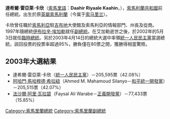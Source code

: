 '''達希爾·雷亞萊·卡欣'''（[[索馬里語|索馬里語]]：'''Daahir Riyaale Kaahin'''，{{bd|1952年|catIdx=K}}），[[索馬利蘭|索馬利蘭共和國]]前任總統。出生於原[[英屬索馬利蘭|英屬索馬利蘭]]（今属于[[索马里兰|索马里兰]]）。

卡欣曾任職於[[索馬利亞|索馬利亞]]駐[[吉布地|吉布地]]大使館及索馬利亞的情報部門、州長及從商。1997年隨總統[[伊布拉辛·埃加勒|伊布拉辛·埃加勒]]就任[[索馬利蘭副總統|副總統]]。在艾加勒逝世之後，於2002年的5月3日就任[[臨時總統|臨時總統]]。另於2003年4月14日的總統大選中率領[[統一人民民主黨_(索馬利蘭)|統一人民民主黨]]當選總統，該回投票的投票率超過95%，勝負僅在80票之間，獲勝得相當驚險。

==2003年大選結果==
*達希爾·雷亞萊·卡欣（[[統一人民民主黨_(索馬利蘭)|統一人民民主黨]]）－205,595票（42.08%）
*[[阿哈門·馬哈穆德·希拉紐|阿哈門·馬哈穆德·希拉紐]]（Ahmed M. Mahamoud Silanyo－[[和平統一開發黨|和平統一開發黨]]）－205,515票（42.07%）
*[[法沙爾·阿里·瓦拉碧|法沙爾·阿里·瓦拉碧]]（Faysal Ali Warabe－[[正義開發黨|正義開發黨]]）－77,433票（15.85%）

{{索马里兰总统}}

[[Category:索馬里蘭總統|Category:索馬里蘭總統]]
[[Category:索馬里蘭副總統|Category:索馬里蘭副總統]]